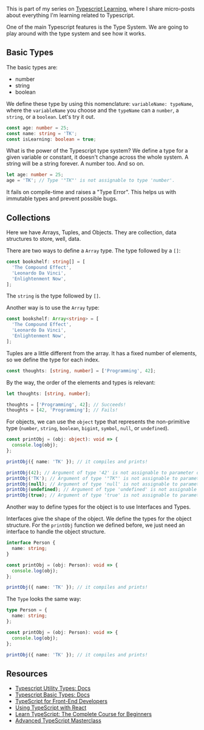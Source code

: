 <SmoothRender>

This is part of my series on [Typescript Learning](/series/typescript-learnings), where I share micro-posts about everything I'm learning related to Typescript.

One of the main Typescript features is the Type System. We are going to play around with the type system and see how it works.

## Basic Types

The basic types are:

- number
- string
- boolean

We define these type by using this nomenclature: `variableName: typeName`, where the `variableName` you choose and the `typeName` can a `number`, a `string`, or a `boolean`. Let's try it out.

```typescript
const age: number = 25;
const name: string = 'TK';
const isLearning: boolean = true;
```

What is the power of the Typescript type system? We define a type for a given variable or constant, it doesn't change across the whole system. A string will be a string forever. A number too. And so on.

```typescript
let age: number = 25;
age = 'TK'; // Type '"TK"' is not assignable to type 'number'.
```

It fails on compile-time and raises a "Type Error". This helps us with immutable types and prevent possible bugs.

## Collections

Here we have Arrays, Tuples, and Objects. They are collection, data structures to store, well, data.

There are two ways to define a `Array` type. The type followed by a `[]`:

```typescript
const bookshelf: string[] = [
  'The Compound Effect',
  'Leonardo Da Vinci',
  'Enlightenment Now',
];
```

The `string` is the type followed by `[]`.

Another way is to use the `Array` type:

```typescript
const bookshelf: Array<string> = [
  'The Compound Effect',
  'Leonardo Da Vinci',
  'Enlightenment Now',
];
```

Tuples are a little different from the array. It has a fixed number of elements, so we define the type for each index.

```typescript
const thoughts: [string, number] = ['Programming', 42];
```

By the way, the order of the elements and types is relevant:

```typescript
let thoughts: [string, number];

thoughts = ['Programming', 42]; // Succeeds!
thoughts = [42, 'Programming']; // Fails!
```

For objects, we can use the `object` type that represents the non-primitive type (`number`, `string`, `boolean`, `bigint`, `symbol`, `null`, or `undefined`).

```typescript
const printObj = (obj: object): void => {
  console.log(obj);
};

printObj({ name: 'TK' }); // it compiles and prints!

printObj(42); // Argument of type '42' is not assignable to parameter of type 'object'.
printObj('TK'); // Argument of type '"TK"' is not assignable to parameter of type 'object'.
printObj(null); // Argument of type 'null' is not assignable to parameter of type 'object'.
printObj(undefined); // Argument of type 'undefined' is not assignable to parameter of type 'object'.
printObj(true); // Argument of type 'true' is not assignable to parameter of type 'object'.
```

Another way to define types for the object is to use Interfaces and Types.

Interfaces give the shape of the object. We define the types for the object structure. For the `printObj` function we defined before, we just need an interface to handle the object structure.

```typescript
interface Person {
  name: string;
}

const printObj = (obj: Person): void => {
  console.log(obj);
};

printObj({ name: 'TK' }); // it compiles and prints!
```

The `Type` looks the same way:

```typescript
type Person = {
  name: string;
};

const printObj = (obj: Person): void => {
  console.log(obj);
};

printObj({ name: 'TK' }); // it compiles and prints!
```

## Resources

- [Typescript Utility Types: Docs](https://www.typescriptlang.org/docs/handbook/utility-types.html)
- [Typescript Basic Types: Docs](https://www.typescriptlang.org/docs/handbook/basic-types.html)
- [TypeScript for Front-End Developers](https://www.educative.io/path/typescript-for-front-end-developers?aff=x8bV)
- [Using TypeScript with React](https://www.educative.io/courses/using-typescript-with-react?aff=x8bV)
- [Learn TypeScript: The Complete Course for Beginners](https://www.educative.io/courses/learn-typescript-complete-course?aff=x8bV)
- [Advanced TypeScript Masterclass](https://www.educative.io/courses/advanced-typescript-masterclass?aff=x8bV)

</SmoothRender>
